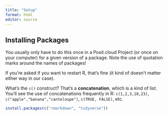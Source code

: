 ```yaml
---
title: "Setup"
format: html
editor: source
---
```


## Installing Packages

You usually only have to do this once in a Posit.cloud Project (or once on your computer) for a given version of a package. Note the use of quotation marks around the names of packages! 

If you're asked if you want to restart R, that's fine (it kind of doesn't matter either way in our case).

What's the `c()` construct?  That's a **concatenation**, which is a kind of list.  You'll see the use of concatenations frequently in R: `c(1,2,3,10,23)`, `c("apple","banana","canteloupe")`, `c(TRUE, FALSE)`, etc.

```r
install.packages(c("rmarkdown", "tidyverse"))
```
